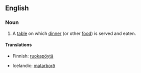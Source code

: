 ==English==

===Noun===
{{en-noun|sg=[[dinner]] [[table]]}}

# A [[table]] on which [[dinner]] (or other [[food]]) is served and eaten.

====Translations====
{{trans-top|a table on which dinner is served and eaten}}
* Finnish: [[ruokapöytä]]
{{trans-mid}}
* Icelandic: [[matarborð]] {{n}}
{{trans-bottom}}